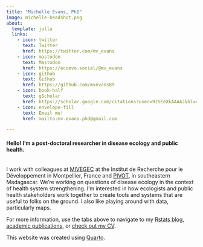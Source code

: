 ```yaml
---
title: "Michelle Evans, PhD"
image: michelle-headshot.png
about:
  template: jolla
  links:
    - icon: twitter
      text: Twitter
      href: https://twitter.com/mv_evans
    - icon: mastodon
      text: Mastodon
      href: https://ecoevo.social/@mv_evans
    - icon: github
      text: Github
      href: https://github.com/mvevans89
    - icon: book-half
      text: gScholar
      href: https://scholar.google.com/citations?user=9JSEeXkAAAAJ&hl=en
    - icon: envelope-fill
      text: Email me!
      href: mailto:mv.evans.phd@gmail.com

---
```


#### Hello! I'm a post-doctoral researcher in disease ecology and public health. 

<br>
I work with colleagues at [MIVEGEC](https://mivegec.fr/fr) at the Institut de Recherche pour le Développement in Montpellier, France and [PIVOT](https://www.pivotworks.org/), in southeastern Madagascar. We're working on questions of disease ecology in the context of health system strengthening. I'm interested in how ecologists and public health stakeholders work together to create tools and systems that are useful to folks on the ground. I also like playing around with data, particularly maps.

For more information, use the tabs above to navigate to my [Rstats blog](blog.qmd), [academic publications](pubs.qmd), or [check out my CV](assets/MVEvansCV.pdf).

This website was created using [Quarto](https://quarto.org). <a rel="me" href="https://ecoevo.social/@mv_evans"></a>

